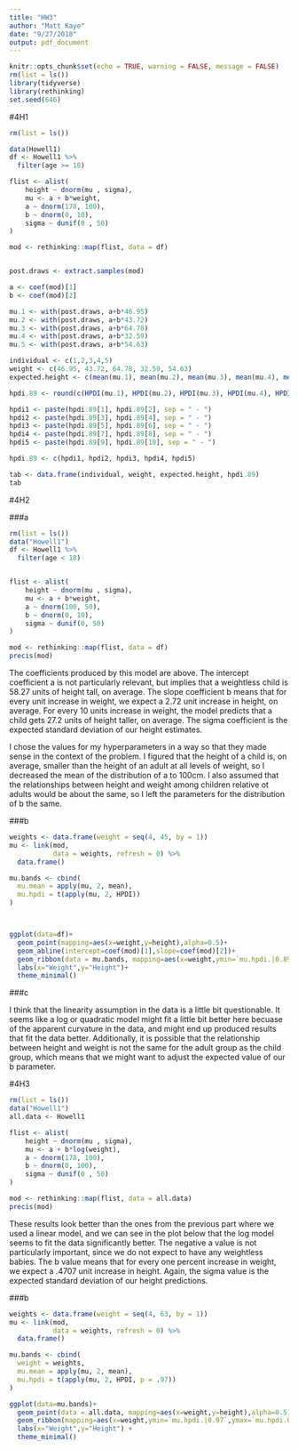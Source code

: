 ```yaml
---
title: "HW3"
author: "Matt Kaye"
date: "9/27/2018"
output: pdf_document
---
```


```r
knitr::opts_chunk$set(echo = TRUE, warning = FALSE, message = FALSE)
rm(list = ls())
library(tidyverse)
library(rethinking)
set.seed(646)
```

#4H1
```r
rm(list = ls())

data(Howell1)
df <- Howell1 %>%
  filter(age >= 18)

flist <- alist(
    height ~ dnorm(mu , sigma),
    mu <- a + b*weight,
    a ~ dnorm(178, 100),
    b ~ dnorm(0, 10),
    sigma ~ dunif(0 , 50)
)

mod <- rethinking::map(flist, data = df)


post.draws <- extract.samples(mod)

a <- coef(mod)[1]
b <- coef(mod)[2]

mu.1 <- with(post.draws, a+b*46.95)
mu.2 <- with(post.draws, a+b*43.72)
mu.3 <- with(post.draws, a+b*64.78)
mu.4 <- with(post.draws, a+b*32.59)
mu.5 <- with(post.draws, a+b*54.63)

individual <- c(1,2,3,4,5)
weight <- c(46.95, 43.72, 64.78, 32.59, 54.63)
expected.height <- c(mean(mu.1), mean(mu.2), mean(mu.3), mean(mu.4), mean(mu.5))

hpdi.89 <- round(c(HPDI(mu.1), HPDI(mu.2), HPDI(mu.3), HPDI(mu.4), HPDI(mu.5)), digits = 3)

hpdi1 <- paste(hpdi.89[1], hpdi.89[2], sep = " - ")
hpdi2 <- paste(hpdi.89[3], hpdi.89[4], sep = " - ")
hpdi3 <- paste(hpdi.89[5], hpdi.89[6], sep = " - ")
hpdi4 <- paste(hpdi.89[7], hpdi.89[8], sep = " - ")
hpdi5 <- paste(hpdi.89[9], hpdi.89[10], sep = " - ")

hpdi.89 <- c(hpdi1, hpdi2, hpdi3, hpdi4, hpdi5)

tab <- data.frame(individual, weight, expected.height, hpdi.89)
tab
```

#4H2

###a
```r
rm(list = ls())
data("Howell1")
df <- Howell1 %>%
  filter(age < 18)


flist <- alist(
    height ~ dnorm(mu , sigma),
    mu <- a + b*weight,
    a ~ dnorm(100, 50),
    b ~ dnorm(0, 10),
    sigma ~ dunif(0, 50)
)

mod <- rethinking::map(flist, data = df)
precis(mod)
```
The coefficients produced by this model are above. The intercept coefficient a is not particularly relevant, but implies that a weightless child is 58.27 units of height tall, on average. The slope coefficient b means that for every unit increase in weight, we expect a 2.72 unit increase in height, on average. For every 10 units increase in weight, the model predicts that a child gets 27.2 units of height taller, on average. The sigma coefficient is the expected standard deviation of our height estimates.

I chose the values for my hyperparameters in a way so that they made sense in the context of the problem. I figured that the height of a child is, on average, smaller than the height of an adult at all levels of weight, so I decreased the mean of the distribution of a to 100cm. I also assumed that the relationships between height and weight among children relative ot adults would be about the same, so I left the parameters for the distribution of b the same. 

###b
```r
weights <- data.frame(weight = seq(4, 45, by = 1))
mu <- link(mod,
           data = weights, refresh = 0) %>%
  data.frame()

mu.bands <- cbind(
  mu.mean = apply(mu, 2, mean),
  mu.hpdi = t(apply(mu, 2, HPDI))
)



ggplot(data=df)+
  geom_point(mapping=aes(x=weight,y=height),alpha=0.5)+
  geom_abline(intercept=coef(mod)[1],slope=coef(mod)[2])+
  geom_ribbon(data = mu.bands, mapping=aes(x=weight,ymin=`mu.hpdi.|0.89`,ymax=`mu.hpdi.0.89|`),alpha=0.3)+
  labs(x="Weight",y="Height")+
  theme_minimal()
```

###c

I think that the linearity assumption in the data is a little bit questionable. It seems like a log or quadratic model might fit a little bit better here becuase of the apparent curvature in the data, and might end up produced results that fit the data better. Additionally, it is possible that the relationship between height and weight is not the same for the adult group as the child group, which means that we might want to adjust the expected value of our b parameter.

#4H3
```r
rm(list = ls())
data("Howell1")
all.data <- Howell1

flist <- alist(
    height ~ dnorm(mu , sigma),
    mu <- a + b*log(weight),
    a ~ dnorm(178, 100),
    b ~ dnorm(0, 100),
    sigma ~ dunif(0 , 50)
)

mod <- rethinking::map(flist, data = all.data)
precis(mod)
```
These results look better than the ones from the previous part where we used a linear model, and we can see in the plot below that the log model seems to fit the data significantly better. The negative a value is not particularly important, since we do not expect to have any weightless babies. The b value means that for every one percent increase in weight, we expect a .4707 unit increase in height. Again, the sigma value is the expected standard deviation of our height predictions.

###b
```r
weights <- data.frame(weight = seq(4, 63, by = 1))
mu <- link(mod,
           data = weights, refresh = 0) %>%
  data.frame()

mu.bands <- cbind(
  weight = weights,
  mu.mean = apply(mu, 2, mean),
  mu.hpdi = t(apply(mu, 2, HPDI, p = .97))
)

ggplot(data=mu.bands)+
  geom_point(data = all.data, mapping=aes(x=weight,y=height),alpha=0.5)+
  geom_ribbon(mapping=aes(x=weight,ymin=`mu.hpdi.|0.97`,ymax=`mu.hpdi.0.97|`, color = 'red'),alpha=0.3)+
  labs(x="Weight",y="Height") +
  theme_minimal()
```









